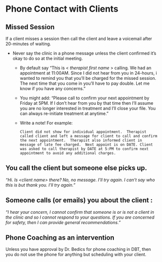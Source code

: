 # Phone Contact with Clients

## Missed Session
If a client misses a session then call the client and leave a voicemail after 20-minutes of waiting.  

* Never say the clinic in a phone message unless the client confirmed it's okay to do so at the initial meeting.  
  * By default say “This is < _therapist first name_ > calling.  We had an appointment at 11:00AM.  Since I did not hear from you in 24-hours, i wanted to remind you that you'll be charged for the missed session.  The next time that you come in you'll have to pay double.  Let me know if you have any concerns."
  * You might add: "Please call to confirm your next appointment by Friday at 5PM. If I don't hear from you by that time then I'll assume you are no longer interested in treatment and I'll close your file.  You can always re-initiate treatment at anytime."
  * Write a note! For example:

      `Client did not show for individual appointment.  Therapist called client and left a message for client to call and confirm the next appointment.  Therapist also informed client in message of late fee charged.  Next appoint is on DATE. Client was asked to call therapist by DATE at 5:PM to confirm next appointment to avoid any additional charges.`

##  You call the client but someone else picks up.
_"Hi. Is <*client name*> there? No, no message.  I'll try again.  I can't say who this is but thank you.  I'll try again."_

##  Someone calls (or emails) you about the client :
_"I hear your concern, I cannot confirm that someone is or is not a client in the clinic and so I cannot respond to your questions.  If you are concerned for safety, then I can provide general recommendations."_

## Phone Coaching as an intervention
Unless you have approval by Dr. Bedics for phone coaching in DBT, then you do not use the phone for anything but scheduling with your client.  